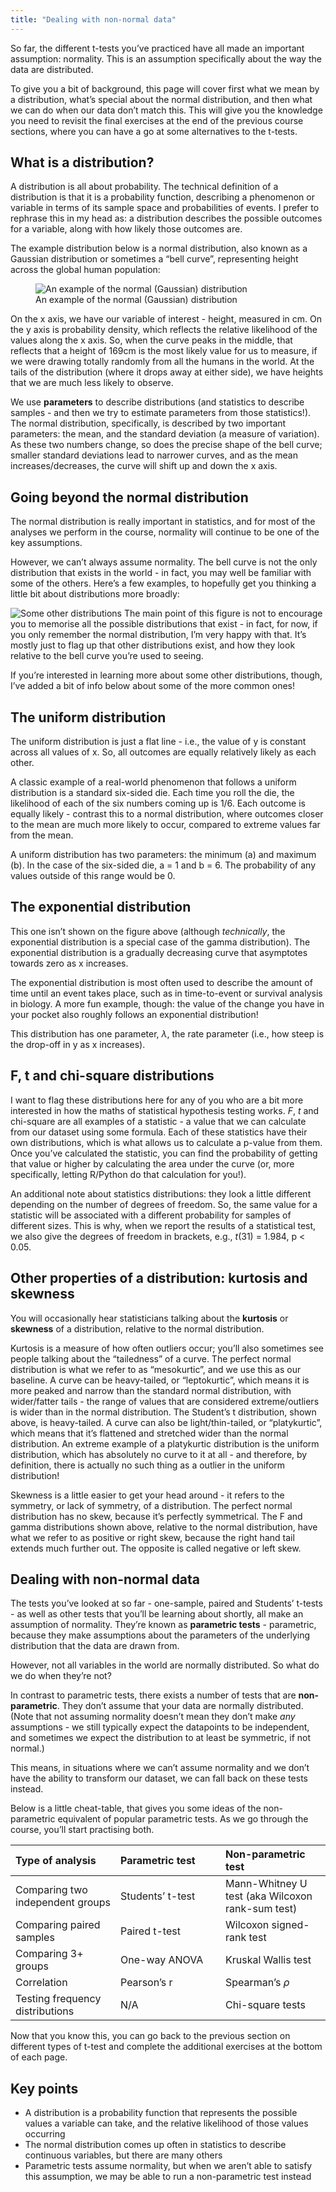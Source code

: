 ---
title: "Dealing with non-normal data"
---

So far, the different t-tests you've practiced have all made an important assumption: normality. This is an assumption specifically about the way the data are distributed.

To give you a bit of background, this page will cover first what we mean by a distribution, what's special about the normal distribution, and then what we can do when our data don't match this. This will give you the knowledge you need to revisit the final exercises at the end of the previous course sections, where you can have a go at some alternatives to the t-tests.

## What is a distribution?

A distribution is all about probability. The technical definition of a distribution is that it is a probability function, describing a phenomenon or variable in terms of its sample space and probabilities of events. I prefer to rephrase this in my head as: a distribution describes the possible outcomes for a variable, along with how likely those outcomes are.

The example distribution below is a normal distribution, also known as a Gaussian distribution or sometimes a "bell curve", representing height across the global human population:

![An example of the normal (Gaussian) distribution](img/distribution.png)

On the x axis, we have our variable of interest - height, measured in cm. On the y axis is probability density, which reflects the relative likelihood of the values along the x axis. So, when the curve peaks in the middle, that reflects that a height of 169cm is the most likely value for us to measure, if we were drawing totally randomly from all the humans in the world. At the tails of the distribution (where it drops away at either side), we have heights that we are much less likely to observe.

We use **parameters** to describe distributions (and statistics to describe samples - and then we try to estimate parameters from those statistics!). The normal distribution, specifically, is described by two important parameters: the mean, and the standard deviation (a measure of variation). As these two numbers change, so does the precise shape of the bell curve; smaller standard deviations lead to narrower curves, and as the mean increases/decreases, the curve will shift up and down the x axis.

## Going beyond the normal distribution

The normal distribution is really important in statistics, and for most of the analyses we perform in the course, normality will continue to be one of the key assumptions. 

However, we can't always assume normality. The bell curve is not the only distribution that exists in the world - in fact, you may well be familiar with some of the others. Here's a few examples, to hopefully get you thinking a little bit about distributions more broadly:

![Some other distributions](img/distributions.png)
The main point of this figure is not to encourage you to memorise all the possible distributions that exist - in fact, for now, if you only remember the normal distribution, I'm very happy with that. It's mostly just to flag up that other distributions exist, and how they look relative to the bell curve you're used to seeing.

If you're interested in learning more about some other distributions, though, I've added a bit of info below about some of the more common ones!

::: {.callout-tip collapse="true"}
## The uniform distribution

The uniform distribution is just a flat line - i.e., the value of y is constant across all values of x. So, all outcomes are equally relatively likely as each other.

A classic example of a real-world phenomenon that follows a uniform distribution is a standard six-sided die. Each time you roll the die, the likelihood of each of the six numbers coming up is 1/6. Each outcome is equally likely - contrast this to a normal distribution, where outcomes closer to the mean are much more likely to occur, compared to extreme values far from the mean.

A uniform distribution has two parameters: the minimum (a) and maximum (b). In the case of the six-sided die, a = 1 and b = 6. The probability of any values outside of this range would be 0.
:::

::: {.callout-tip collapse="true"}
## The exponential distribution

This one isn't shown on the figure above (although *technically*, the exponential distribution is a special case of the gamma distribution). The exponential distribution is a gradually decreasing curve that asymptotes towards zero as x increases.

The exponential distribution is most often used to describe the amount of time until an event takes place, such as in time-to-event or survival analysis in biology. A more fun example, though: the value of the change you have in your pocket also roughly follows an exponential distribution!

This distribution has one parameter, $\lambda$, the rate parameter (i.e., how steep is the drop-off in y as x increases).
:::

::: {.callout-tip collapse="true"}
## F, t and chi-square distributions

I want to flag these distributions here for any of you who are a bit more interested in how the maths of statistical hypothesis testing works. *F*, *t* and chi-square are all examples of a statistic - a value that we can calculate from our dataset using some formula. Each of these statistics have their own distributions, which is what allows us to calculate a p-value from them. Once you've calculated the statistic, you can find the probability of getting that value or higher by calculating the area under the curve (or, more specifically, letting R/Python do that calculation for you!).

An additional note about statistics distributions: they look a little different depending on the number of degrees of freedom. So, the same value for a statistic will be associated with a different probability for samples of different sizes. This is why, when we report the results of a statistical test, we also give the degrees of freedom in brackets, e.g., *t*(31) = 1.984, p < 0.05.
:::

::: {.callout-tip collapse="true"}
## Other properties of a distribution: kurtosis and skewness

You will occasionally hear statisticians talking about the **kurtosis** or **skewness** of a distribution, relative to the normal distribution.

Kurtosis is a measure of how often outliers occur; you'll also sometimes see people talking about the "tailedness" of a curve. The perfect normal distribution is what we refer to as "mesokurtic", and we use this as our baseline. A curve can be heavy-tailed, or "leptokurtic", which means it is more peaked and narrow than the standard normal distribution, with wider/fatter tails - the range of values that are considered extreme/outliers is wider than in the normal distribution. The Student's t distribution, shown above, is heavy-tailed. A curve can also be light/thin-tailed, or "platykurtic", which means that it's flattened and stretched wider than the normal distribution. An extreme example of a platykurtic distribution is the uniform distribution, which has absolutely no curve to it at all - and therefore, by definition, there is actually no such thing as a outlier in the uniform distribution!

Skewness is a little easier to get your head around - it refers to the symmetry, or lack of symmetry, of a distribution. The perfect normal distribution has no skew, because it's perfectly symmetrical. The F and gamma distributions shown above, relative to the normal distribution, have what we refer to as positive or right skew, because the right hand tail extends much further out. The opposite is called negative or left skew.
:::

## Dealing with non-normal data

The tests you've looked at so far - one-sample, paired and Students' t-tests - as well as other tests that you'll be learning about shortly, all make an assumption of normality. They're known as **parametric tests** - parametric, because they make assumptions about the parameters of the underlying distribution that the data are drawn from.

However, not all variables in the world are normally distributed. So what do we do when they're not?

In contrast to parametric tests, there exists a number of tests that are **non-parametric**. They don't assume that your data are normally distributed. (Note that not assuming normality doesn't mean they don't make *any* assumptions - we still typically expect the datapoints to be independent, and sometimes we expect the distribution to at least be symmetric, if not normal.)

This means, in situations where we can't assume normality and we don't have the ability to transform our dataset, we can fall back on these tests instead.

Below is a little cheat-table, that gives you some ideas of the non-parametric equivalent of popular parametric tests. As we go through the course, you'll start practising both.

| Type of analysis | Parametric test | Non-parametric test |
|:- |:- |:- |
|Comparing two independent groups| Students' t-test | Mann-Whitney U test (aka Wilcoxon rank-sum test) |
|Comparing paired samples | Paired t-test | Wilcoxon signed-rank test |
|Comparing 3+ groups | One-way ANOVA | Kruskal Wallis test |
|Correlation | Pearson's r | Spearman's $\rho$ |
|Testing frequency distributions | N/A | Chi-square tests |

Now that you know this, you can go back to the previous section on different types of t-test and complete the additional exercises at the bottom of each page.

## Key points

::: {.callout-note}

- A distribution is a probability function that represents the possible values a variable can take, and the relative likelihood of those values occurring
- The normal distribution comes up often in statistics to describe continuous variables, but there are many others 
- Parametric tests assume normality, but when we aren't able to satisfy this assumption, we may be able to run a non-parametric test instead
:::